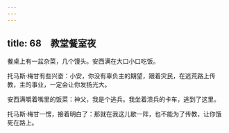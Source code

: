 ```yaml
---
---
---
```

title: 68　教堂餐室夜
---




餐桌上有一盆杂菜，几个馒头。安西满在大口小口吃饭。

托马斯·梅甘有些兴奋：小安，你没有辜负主的期望，跟着灾民，在逃荒路上传教，主的事业，一定会让你发扬光大。

安西满嚼着嘴里的饭菜：神父，我是个逃兵。我坐着溃兵的卡车，逃到了这里。

托马斯·梅甘一愣，接着明白了：那就在我这儿歇一阵，也不能为了传教，让你饿死在路上。